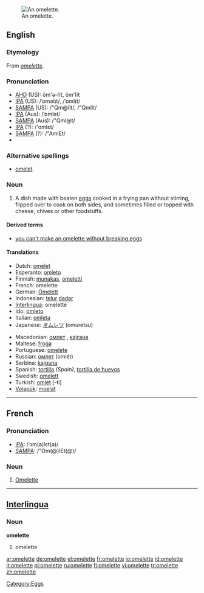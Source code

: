 [[Image:Omelett.jpg|thumb|right|An omelette.]]
==English==
===Etymology===
From {{F.}} ''[[#French|omelette]]''.

===Pronunciation===
*[[w:AHD|AHD]] (US): ŏm'ə-lĭt, ŏm'lĭt
*[[w:IPA|IPA]] (US): /ˈɒməlɪt/, /ˈɒmlɪt/
*[[w:SAMPA|SAMPA]] (US): /"Qm@lIt/, /"QmlIt/
*[[w:IPA|IPA]] (Aus): /ˈɒmlət/
*[[w:SAMPA|SAMPA]] (Aus): /"Qml@t/
*[[w:IPA|IPA]] (?): /'ɑmlεt/
*[[w:SAMPA|SAMPA]] (?): /"AmlEt/
*{{audio|en-uk-omelette.ogg|Audio (UK)}}

===Alternative spellings===
*[[omelet]] {{italbrac|chiefly US}}

===Noun===
{{wikipedia}}
{{en-noun}}

# A dish made with beaten [[egg]]s cooked in a frying pan without stirring, flipped over to cook on both sides, and sometimes filled or topped with cheese, chives or other foodstuffs.

====Derived terms====
*[[you can't make an omelette without breaking eggs]]

====Translations====
{{top}}
*Dutch: [[omelet]] {{f}}
*Esperanto: [[omleto]]
*Finnish: [[munakas]], [[omeletti]]
*French: omelette {{f}}
*German: [[Omelett]] {{n}}
*Indonesian: [[telur]] [[dadar]]
*[[Interlingua]]: omelette
*Ido: [[omleto]]
*Italian: [[omleta]] {{f}}
*Japanese: [[オムレツ]] (omuretsu)
{{mid}}
*Macedonian: [[омлет]] {{m}}, [[кајгана]] {{f}}
*Maltese: [[froġa]]
*Portuguese: [[omelete]] {{f}}
*Russian: [[омлет]] (omlét) {{m}}
*Serbina: [[kajgana]]
*Spanish: [[tortilla]] {{f}} ''(Spain)'', [[tortilla de huevos]]
*Swedish: [[omelett]] {{c}}
*Turkish: [[omlet]] [-ti]
*[[Volapük]]: [[moelät]]
{{bottom}}

----

==French==

===Pronunciation===
*[[w:IPA|IPA]]: /ˈɔm(ə)lεt(ə)/
*[[w:SAMPA|SAMPA]]: /"Om(@)lEt(@)/

===Noun===
{{fr-noun|f}}

# [[#English|Omelette]]

----

==[[Interlingua]]==

===Noun===
'''omelette'''

# omelette

[[Category:Eggs]]

[[ar:omelette]]
[[de:omelette]]
[[el:omelette]]
[[fr:omelette]]
[[io:omelette]]
[[id:omelette]]
[[it:omelette]]
[[pl:omelette]]
[[ru:omelette]]
[[fi:omelette]]
[[vi:omelette]]
[[tr:omelette]]
[[zh:omelette]]